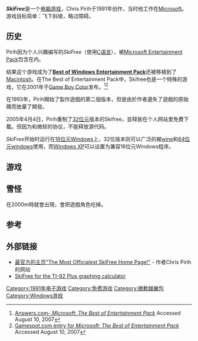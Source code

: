 {{Infobox VG
|title = SkiFree
| image = <!-- 檔案不存在 File:Skifree screenshot.png ，可從英文維基百科取得 -->
|caption = SkiFree 开始界面
|developer = Chris Pirih
|publisher = [[Microsoft|Microsoft]]
|distributor = 
|designer = 
|series = 
|engine = 
|released = 1991
|genre = 竞速
|modes = [[单人游戏|单人游戏]]
|platforms = [[Microsoft_Windows|Microsoft Windows]], [[Game_Boy_Color|Game Boy Color]], [[Macintosh|Macintosh]]
}}
'''''SkiFree'''''是一个[[电脑游戏|电脑游戏]]，Chris Pirih于1991年创作，当时他工作在[[Microsoft|Microsoft]]。游戏目标简单：飞下斜坡，略过障碍。

== 历史 ==
Pirih因为个人兴趣编写的''SkiFree''（使用[[C语言|C语言]]），被[[Microsoft_Entertainment_Pack|Microsoft Entertainment Pack]]包含在内。

结果这个游戏成为了'''[[微軟娛樂包#微軟最佳娛樂包|Best of Windows Entertainment Pack]]'''还被移植到了[[Apple_Macintosh|Macintosh]]。在The Best of Entertainment Pack中，Skifree也是一个特殊的游戏，它在2001年于[[Game_Boy_Color|Game Boy Color]]发布。<ref>[http://www.answers.com/topic/microsoft-the-best-of-entertainment-pack Answers.com- ''Microsoft: The Best of Entertainment Pack''] {{Wayback|url=http://www.answers.com/topic/microsoft-the-best-of-entertainment-pack |date=20080505015608 }} Accessed August 10, 2007</ref><ref>[http://www.gamespot.com/gbc/puzzle/microsoftbestofep/ Gamespot.com entry for ''Microsoft: The Best of Entertainment Pack''] {{Wayback|url=http://www.gamespot.com/gbc/puzzle/microsoftbestofep/ |date=20070930131403 }} Accessed August 10, 2007</ref>

在1993年，Pirih開始了製作遊戲的第二個版本，但是由於作者遺失了遊戲的原始碼而放棄了開發。

2005年4月4日，Pirih重制了[[32位元|32位元]]版本的Skifree，並释放在个人网站里免費下載。但因为和微软的协议，不能释放源代码。

''SkiFree''开始时运行在[[16位元|16位元]]Windows上，32位版本则可以广泛的被[[wine|wine]]和[[64位元|64位元]]windows使用，而[[Windows_XP|Windows XP]]可以设置为兼容16位元Windows程序。

== 游戏 ==

== 雪怪 ==
在2000m時就會出現，會把遊戲角色吃掉。

== 参考 ==
<!--See http://en.wikipedia.org/wiki/Wikipedia:Footnotes for an explanation of how to generate footnotes using the <ref(erences/)> tags-->
{{reflist|30em}}

== 外部链接 ==
* [http://ski.ihoc.net/ 最官方的主页"The Most Officialest SkiFree Home Page!"]{{Wayback|url=http://ski.ihoc.net/ |date=20081219034955 }} - 作者Chris Pirih的网站
* [http://www.ticalc.org/archives/files/fileinfo/216/21605.html SkiFree for the TI-92 Plus graphing calculator]{{Wayback|url=http://www.ticalc.org/archives/files/fileinfo/216/21605.html |date=20090516054919 }}

[[Category:1991年电子游戏|Category:1991年电子游戏]]
[[Category:免费游戏|Category:免费游戏]]
[[Category:微軟娛樂包|Category:微軟娛樂包]]
[[Category:Windows游戏|Category:Windows游戏]]